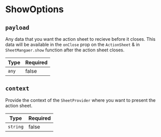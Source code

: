 # ShowOptions

## `payload`

Any data that you want the action sheet to recieve before it closes. This data will be available in the `onClose` prop on the `ActionSheet` & in `SheetMangaer.show` function after the action sheet closes.

| Type  | Required |
| ----- | -------- |
| `any` | false    |

## `context`

Provide the context of the `SheetProvider` where you want to present the action sheet.

| Type     | Required |
| -------- | -------- |
| `string` | false    |
